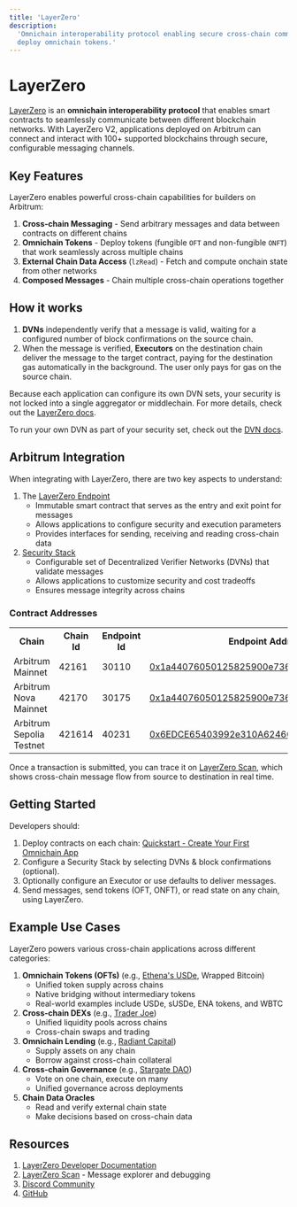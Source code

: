 ```yaml
---
title: 'LayerZero'
description:
  'Omnichain interoperability protocol enabling secure cross-chain communication for Arbitrum applications. Connect to 100+ blockchains, send messages, and
  deploy omnichain tokens.'
---
```


# LayerZero

[LayerZero](https://layerzero.network) is an **omnichain interoperability protocol** that enables smart contracts to seamlessly communicate between different
blockchain networks. With LayerZero V2, applications deployed on Arbitrum can connect and interact with 100+ supported blockchains through secure, configurable
messaging channels.

## Key Features

LayerZero enables powerful cross-chain capabilities for builders on Arbitrum:

1. **Cross-chain Messaging** - Send arbitrary messages and data between contracts on different chains
2. **Omnichain Tokens** - Deploy tokens (fungible `OFT` and non-fungible `ONFT`) that work seamlessly across multiple chains
3. **External Chain Data Access** (`lzRead`) - Fetch and compute onchain state from other networks
4. **Composed Messages** - Chain multiple cross-chain operations together

## How it works

1. **DVNs** independently verify that a message is valid, waiting for a configured number of block confirmations on the source chain.
2. When the message is verified, **Executors** on the destination chain deliver the message to the target contract, paying for the destination gas automatically
   in the background. The user only pays for gas on the source chain.

Because each application can configure its own DVN sets, your security is not locked into a single aggregator or middlechain. For more details, check out the
[LayerZero docs](https://docs.layerzero.network/).

To run your own DVN as part of your security set, check out the [DVN docs](https://docs.layerzero.network/v2/developers/evm/off-chain/build-dvns).

## Arbitrum Integration

When integrating with LayerZero, there are two key aspects to understand:

1. The [LayerZero Endpoint](https://docs.layerzero.network/v2/home/protocol/layerzero-endpoint)
   - Immutable smart contract that serves as the entry and exit point for messages
   - Allows applications to configure security and execution parameters
   - Provides interfaces for sending, receiving and reading cross-chain data
2. [Security Stack](https://docs.layerzero.network/v2/home/modular-security/security-stack-dvns)
   - Configurable set of Decentralized Verifier Networks (DVNs) that validate messages
   - Allows applications to customize security and cost tradeoffs
   - Ensures message integrity across chains

### Contract Addresses

<table>
  <tbody>
    <tr>
      <th>Chain</th>
      <th>Chain Id</th>
      <th>Endpoint Id</th>
      <th>Endpoint Address</th>
    </tr>
    <tr>
      <td>Arbitrum Mainnet</td>
      <td>42161</td>
      <td>30110</td>
      <td>
        <a href="https://layerzeroscan.com/api/explorer/arbitrum/address/0x1a44076050125825900e736c501f859c50fE728c">
          0x1a44076050125825900e736c501f859c50fE728c
        </a>
      </td>
    </tr>
    <tr>
      <td>Arbitrum Nova Mainnet</td>
      <td>42170</td>
      <td>30175</td>
      <td>
        <a href="https://layerzeroscan.com/api/explorer/nova/address/0x1a44076050125825900e736c501f859c50fE728c">0x1a44076050125825900e736c501f859c50fE728c</a>
      </td>
    </tr>
    <tr>
      <td>Arbitrum Sepolia Testnet</td>
      <td>421614</td>
      <td>40231</td>
      <td>
        <a href="https://layerzeroscan.com/api/explorer/arbitrum-sepolia/address/0x6EDCE65403992e310A62460808c4b910D972f10f">
          0x6EDCE65403992e310A62460808c4b910D972f10f
        </a>
      </td>
    </tr>
  </tbody>
</table>

Once a transaction is submitted, you can trace it on [LayerZero Scan](https://layerzeroscan.com/), which shows cross-chain message flow from source to
destination in real time.

## Getting Started

Developers should:

1. Deploy contracts on each chain: [Quickstart - Create Your First Omnichain App](https://docs.layerzero.network/v2/developers/evm/create-lz-oapp/start)
2. Configure a Security Stack by selecting DVNs & block confirmations (optional).
3. Optionally configure an Executor or use defaults to deliver messages.
4. Send messages, send tokens (OFT, ONFT), or read state on any chain, using LayerZero.

## Example Use Cases

LayerZero powers various cross-chain applications across different categories:

1. **Omnichain Tokens (OFTs)** (e.g., [Ethena's USDe](https://ethena.fi/), Wrapped Bitcoin)
   - Unified token supply across chains
   - Native bridging without intermediary tokens
   - Real-world examples include USDe, sUSDe, ENA tokens, and WBTC
2. **Cross-chain DEXs** (e.g., [Trader Joe](https://traderjoexyz.com/))
   - Unified liquidity pools across chains
   - Cross-chain swaps and trading
3. **Omnichain Lending** (e.g., [Radiant Capital](https://radiant.capital/))
   - Supply assets on any chain
   - Borrow against cross-chain collateral
4. **Cross-chain Governance** (e.g., [Stargate DAO](https://stargate.finance/))
   - Vote on one chain, execute on many
   - Unified governance across deployments
5. **Chain Data Oracles**
   - Read and verify external chain state
   - Make decisions based on cross-chain data

## Resources

1. [LayerZero Developer Documentation](https://docs.layerzero.network/v2)
2. [LayerZero Scan](https://layerzeroscan.com/) - Message explorer and debugging
3. [Discord Community](https://discord.gg/layerzero)
4. [GitHub](https://github.com/LayerZero-Labs/)
